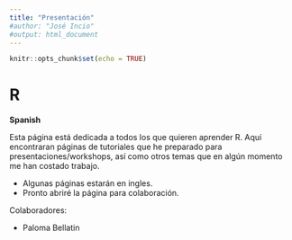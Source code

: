 ```yaml
---
title: "Presentación"
#author: "José Incio"
#output: html_document
---
```


```r
knitr::opts_chunk$set(echo = TRUE)
```

# R

**Spanish**

Esta página está dedicada a todos los que quieren aprender R. Aquí
encontraran páginas de tutoriales que he preparado para
presentaciones/workshops, así como otros temas que en algún momento me
han costado trabajo. 

- Algunas páginas estarán en ingles.
- Pronto abriré la página para colaboración.

Colaboradores:

  - Paloma Bellatin